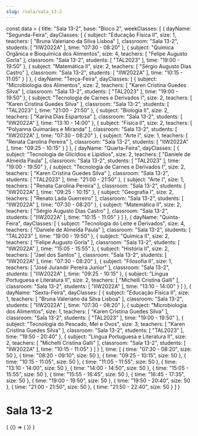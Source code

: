 ```yaml
---
slug: /sala/sala_13-2
---
```

const data = {
  title: "Sala 13-2",
  base: "Bloco 2",
  weekClasses: [
    {
      dayName: "Segunda-Feira",
      dayClasses: [
        {
          subject: "Educação Física II",
          size: 1,
          teachers: [
            "Bruna Valeriano da Silva Lisboa"
          ],
          classroom: "Sala 13-2",
          students: [
            "IIW2022A"
          ],
          time: "07:30 - 08:20"
        },
        {
          subject: "Química Orgânica e Bioquímica dos Alimentos",
          size: 4,
          teachers: [
            "Felipe Augusto Gorla"
          ],
          classroom: "Sala 13-2",
          students: [
            "TAL2023"
          ],
          time: "19:00 - 19:50"
        },
        {
          subject: "Matemática II",
          size: 2,
          teachers: [
            "Sérgio Augusto Dias Castro"
          ],
          classroom: "Sala 13-2",
          students: [
            "IIW2022A"
          ],
          time: "10:15 - 11:05"
        }
      ]
    },
    {
      dayName: "Terça-Feira",
      dayClasses: [
        {
          subject: "Microbiologia dos Alimentos",
          size: 2,
          teachers: [
            "Karen Cristina Guedes Silva"
          ],
          classroom: "Sala 13-2",
          students: [
            "TAL2023"
          ],
          time: "19:00 - 19:50"
        },
        {
          subject: "Tecnologia de Carnes e Derivados I",
          size: 2,
          teachers: [
            "Karen Cristina Guedes Silva"
          ],
          classroom: "Sala 13-2",
          students: [
            "TAL2023"
          ],
          time: "21:00 - 21:50"
        },
        {
          subject: "Biologia II",
          size: 2,
          teachers: [
            "Karina Dias Espartosa"
          ],
          classroom: "Sala 13-2",
          students: [
            "IIW2022A"
          ],
          time: "13:10 - 14:00"
        },
        {
          subject: "Física II",
          size: 2,
          teachers: [
            "Polyanna Guimarães e Miranda"
          ],
          classroom: "Sala 13-2",
          students: [
            "IIW2022A"
          ],
          time: "07:30 - 08:20"
        },
        {
          subject: "Arte I",
          size: 1,
          teachers: [
            "Renata Carolina Pereira"
          ],
          classroom: "Sala 13-2",
          students: [
            "IIW2022A"
          ],
          time: "09:25 - 10:15"
        }
      ]
    },
    {
      dayName: "Quarta-Feira",
      dayClasses: [
        {
          subject: "Tecnologia de Glicídios e Lipídios",
          size: 2,
          teachers: [
            "Daniele de Almeida Paula"
          ],
          classroom: "Sala 13-2",
          students: [
            "TAL2023"
          ],
          time: "19:00 - 19:50"
        },
        {
          subject: "Tecnologia de Carnes e Derivados I",
          size: 2,
          teachers: [
            "Karen Cristina Guedes Silva"
          ],
          classroom: "Sala 13-2",
          students: [
            "TAL2023"
          ],
          time: "21:00 - 21:50"
        },
        {
          subject: "Arte I",
          size: 1,
          teachers: [
            "Renata Carolina Pereira"
          ],
          classroom: "Sala 13-2",
          students: [
            "IIW2022A"
          ],
          time: "09:25 - 10:15"
        },
        {
          subject: "Geografia I",
          size: 2,
          teachers: [
            "Renato Lada Guerreiro"
          ],
          classroom: "Sala 13-2",
          students: [
            "IIW2022A"
          ],
          time: "07:30 - 08:20"
        },
        {
          subject: "Matemática II",
          size: 2,
          teachers: [
            "Sérgio Augusto Dias Castro"
          ],
          classroom: "Sala 13-2",
          students: [
            "IIW2022A"
          ],
          time: "10:15 - 11:05"
        }
      ]
    },
    {
      dayName: "Quinta-Feira",
      dayClasses: [
        {
          subject: "Tecnologia do Leite e Derivados",
          size: 4,
          teachers: [
            "Daniele de Almeida Paula"
          ],
          classroom: "Sala 13-2",
          students: [
            "TAL2023"
          ],
          time: "19:00 - 19:50"
        },
        {
          subject: "Química II",
          size: 2,
          teachers: [
            "Felipe Augusto Gorla"
          ],
          classroom: "Sala 13-2",
          students: [
            "IIW2022A"
          ],
          time: "15:05 - 15:55"
        },
        {
          subject: "História II",
          size: 2,
          teachers: [
            "Jael dos Santos"
          ],
          classroom: "Sala 13-2",
          students: [
            "IIW2022A"
          ],
          time: "07:30 - 08:20"
        },
        {
          subject: "Filosofia II",
          size: 1,
          teachers: [
            "José Jurandir Pereira Junior"
          ],
          classroom: "Sala 13-2",
          students: [
            "IIW2022A"
          ],
          time: "09:25 - 10:15"
        },
        {
          subject: "Língua Portuguesa e Literatura II",
          size: 2,
          teachers: [
            "Michelli Cristina Galli"
          ],
          classroom: "Sala 13-2",
          students: [
            "IIW2022A"
          ],
          time: "13:10 - 14:00"
        }
      ]
    },
    {
      dayName: "Sexta-Feira",
      dayClasses: [
        {
          subject: "Educação Física II",
          size: 1,
          teachers: [
            "Bruna Valeriano da Silva Lisboa"
          ],
          classroom: "Sala 13-2",
          students: [
            "IIW2022A"
          ],
          time: "07:30 - 08:20"
        },
        {
          subject: "Microbiologia dos Alimentos",
          size: 1,
          teachers: [
            "Karen Cristina Guedes Silva"
          ],
          classroom: "Sala 13-2",
          students: [
            "TAL2023"
          ],
          time: "19:00 - 19:50"
        },
        {
          subject: "Tecnologia do Pescado, Mel e Ovos",
          size: 3,
          teachers: [
            "Karen Cristina Guedes Silva"
          ],
          classroom: "Sala 13-2",
          students: [
            "TAL2023"
          ],
          time: "19:50 - 20:40"
        },
        {
          subject: "Língua Portuguesa e Literatura II",
          size: 2,
          teachers: [
            "Michelli Cristina Galli"
          ],
          classroom: "Sala 13-2",
          students: [
            "IIW2022A"
          ],
          time: "10:15 - 11:05"
        }
      ]
    }
  ],
  time: [
    {
      time: "07:30 - 08:20",
      size: 50
    },
    {
      time: "08:20 - 09:10",
      size: 50
    },
    {
      time: "09:25 - 10:15",
      size: 50
    },
    {
      time: "10:15 - 11:05",
      size: 50
    },
    {
      time: "11:05 - 11:55",
      size: 50
    },
    {
      time: "13:10 - 14:00",
      size: 50
    },
    {
      time: "14:00 - 14:50",
      size: 50
    },
    {
      time: "15:05 - 15:55",
      size: 50
    },
    {
      time: "15:55 - 16:45",
      size: 50
    },
    {
      time: "16:45 - 17:35",
      size: 50
    },
    {
      time: "19:00 - 19:50",
      size: 50
    },
    {
      time: "19:50 - 20:40",
      size: 50
    },
    {
      time: "21:00 - 21:50",
      size: 50
    },
    {
      time: "21:50 - 22:40",
      size: 50
    }
  ]
}

# Sala 13-2

<div>
  {
    <BrowserOnly>
      {() => (
        <Grid
          title={data.title}
          weekClasses={data.weekClasses}
          time={data.time}
        />
      )}
    </BrowserOnly>
  }
</div>
